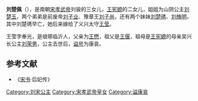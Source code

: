 {{expand|time=2013-04-15T10:12:57+00:00}}
{{unreferenced|time=2013-04-15T10:12:57+00:00}}
'''刘楚佩'''（{{bd|？||？||}}），是南朝[[宋孝武帝|宋孝武帝]]刘骏的三女儿，[[王宪嫄|王宪嫄]]的二女儿，姐姐为山阴公主[[刘楚玉|刘楚玉]]，两个弟弟是前废帝[[刘子业|刘子业]]、豫章王[[刘子尚|刘子尚]]，还有两个妹妹[[刘楚琇|刘楚琇]]、[[刘脩明|刘脩明]]，其中刘楚琇早亡，她后来嫁给了义兴太守[[王莹_(南朝)|王莹]]。

王莹字奉光，是琅琊临沂人，父亲为[[王懋_(刘宋)|王懋]]，祖父是[[王偃|王偃]]，祖母是[[王宪嫄|王宪嫄]]的母亲吴兴长公主[[刘荣男|刘荣男]]，公主去世后，[[谥号|谥号]]为康哀。

==参考文献==
*《[[宋书|宋书]]·后妃传》
[[Category:刘宋公主|Category:刘宋公主]]
[[Category:宋孝武帝皇女|Category:宋孝武帝皇女]]
[[Category:谥康哀|Category:谥康哀]]